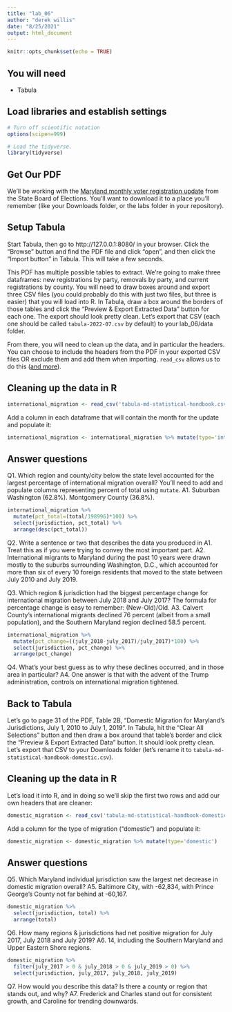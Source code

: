 ```yaml
---
title: "lab_06"
author: "derek willis"
date: "8/25/2021"
output: html_document
---
```


```r
knitr::opts_chunk$set(echo = TRUE)
```

## You will need

* Tabula

## Load libraries and establish settings
```r
# Turn off scientific notation
options(scipen=999)

# Load the tidyverse.
library(tidyverse)
```

## Get Our PDF

We'll be working with the [Maryland monthly voter registration update](https://elections.maryland.gov/pdf/vrar/2022_07.pdf) from the State Board of Elections. You'll want to download it to a place you'll remember (like your Downloads folder, or the labs folder in your repository).

## Setup Tabula

Start Tabula, then go to http://127.0.0.1:8080/ in your browser. Click the "Browse" button and find the PDF file and click "open", and then click the "Import button" in Tabula. This will take a few seconds.

This PDF has multiple possible tables to extract. We're going to make three dataframes: new registrations by party, removals by party, and current registrations by county. You will need to draw boxes around and export three CSV files (you could probably do this with just two files, but three is easier) that you will load into R. In Tabula, draw a box around the borders of those tables and click the "Preview & Export Extracted Data" button for each one. The export should look pretty clean. Let's export that CSV (each one should be called `tabula-2022-07.csv` by default) to your lab_06/data folder.

From there, you will need to clean up the data, and in particular the headers. You can choose to include the headers from the PDF in your exported CSV files OR exclude them and add them when importing. `read_csv` allows us to do this ([and more](https://readr.tidyverse.org/reference/read_delim.html)).

## Cleaning up the data in R

```r
international_migration <- read_csv('tabula-md-statistical-handbook.csv', skip=2, col_names=c("jurisdiction", "july_2011", "july_2012", "july_2013", "july_2014", "july_2015", "july_2016", "july_2017", "july_2018", "july_2019", "total"))
```

Add a column in each dataframe that will contain the month for the update and populate it:

```r
international_migration <- international_migration %>% mutate(type='international')
```

## Answer questions

Q1. Which region and county/city below the state level accounted for the largest percentage of international migration overall?  You'll need to add and populate columns representing percent of total using `mutate`.
A1. Suburban Washington (62.8%). Montgomery County (36.8%).

```r
international_migration %>%
  mutate(pct_total=(total/198996)*100) %>%
  select(jurisdiction, pct_total) %>%
  arrange(desc(pct_total))
```

Q2. Write a sentence or two that describes the data you produced in A1. Treat this as if you were trying to convey the most important part.
A2. International migrants to Maryland during the past 10 years were drawn mostly to the suburbs surrounding Washington, D.C., which accounted for more than six of every 10 foreign residents that moved to the state between July 2010 and July 2019.

Q3. Which region & jurisdiction had the biggest percentage change for international migration between July 2018 and July 2017? The formula for percentage change is easy to remember: (New-Old)/Old.
A3. Calvert County's international migrants declined 76 percent (albeit from a small population), and the Southern Maryland region declined 58.5 percent.

```r
international_migration %>%
  mutate(pct_change=((july_2018-july_2017)/july_2017)*100) %>%
  select(jurisdiction, pct_change) %>%
  arrange(pct_change)
```

Q4. What's your best guess as to why these declines occurred, and in those area in particular?
A4. One answer is that with the advent of the Trump administration, controls on international migration tightened.

## Back to Tabula

Let's go to page 31 of the PDF, Table 2B, "Domestic Migration for Maryland's Jurisdictions, July 1, 2010 to July 1, 2019". In Tabula, hit the "Clear All Selections" button and then draw a box around that table's border and click the "Preview & Export Extracted Data" button. It should look pretty clean. Let's export that CSV to your Downloads folder (let's rename it to `tabula-md-statistical-handbook-domestic.csv`).

## Cleaning up the data in R

Let's load it into R, and in doing so we'll skip the first two rows and add our own headers that are cleaner:

```r
domestic_migration <- read_csv('tabula-md-statistical-handbook-domestic.csv', skip=2, col_names=c("jurisdiction", "july_2011", "july_2012", "july_2013", "july_2014", "july_2015", "july_2016", "july_2017", "july_2018", "july_2019", "total"))
```

Add a column for the type of migration ("domestic") and populate it:

```r
domestic_migration <- domestic_migration %>% mutate(type='domestic')
```

## Answer questions
Q5. Which Maryland individual jurisdiction saw the largest net decrease in domestic migration overall?
A5. Baltimore City, with -62,834, with Prince George's County not far behind at -60,167.

```r
domestic_migration %>%
  select(jurisdiction, total) %>%
  arrange(total)
```

Q6. How many regions & jurisdictions had net positive migration for July 2017, July 2018 and July 2019?
A6. 14, including the Southern Maryland and Upper Eastern Shore regions.

```r
domestic_migration %>%
  filter(july_2017 > 0 & july_2018 > 0 & july_2019 > 0) %>%
  select(jurisdiction, july_2017, july_2018, july_2019)
```

Q7. How would you describe this data? Is there a county or region that stands out, and why?
A7. Frederick and Charles stand out for consistent growth, and Caroline for trending downwards.

